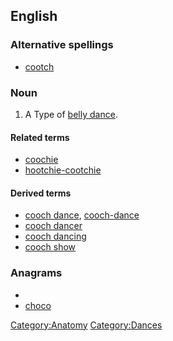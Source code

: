 ==English==

===Alternative spellings===
* [[cootch]]

===Noun===
{{en-noun|es}}

# {{obsolete}} A Type of [[belly dance]].

====Related terms====
* [[coochie]]
* [[hootchie-cootchie]]

====Derived terms====

* [[cooch dance]], [[cooch-dance]]
* [[cooch dancer]]
* [[cooch dancing]]
* [[cooch show]]

===Anagrams===
* {{alphagram|cchoo}}
* [[choco#English|choco]]


[[Category:Anatomy]]
[[Category:Dances]]